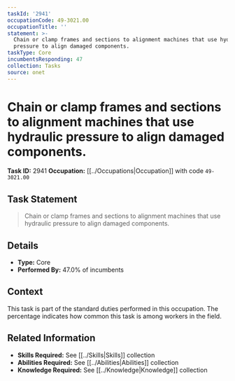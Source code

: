 ```yaml
---
taskId: '2941'
occupationCode: 49-3021.00
occupationTitle: ''
statement: >-
  Chain or clamp frames and sections to alignment machines that use hydraulic
  pressure to align damaged components.
taskType: Core
incumbentsResponding: 47
collection: Tasks
source: onet
---
```

# Chain or clamp frames and sections to alignment machines that use hydraulic pressure to align damaged components.

**Task ID:** 2941
**Occupation:** [[../Occupations|Occupation]] with code `49-3021.00`

## Task Statement

> Chain or clamp frames and sections to alignment machines that use hydraulic pressure to align damaged components.

## Details

- **Type:** Core
- **Performed By:** 47.0% of incumbents

## Context

This task is part of the standard duties performed in this occupation. The percentage indicates how common this task is among workers in the field.

## Related Information

- **Skills Required:** See [[../Skills|Skills]] collection
- **Abilities Required:** See [[../Abilities|Abilities]] collection
- **Knowledge Required:** See [[../Knowledge|Knowledge]] collection
